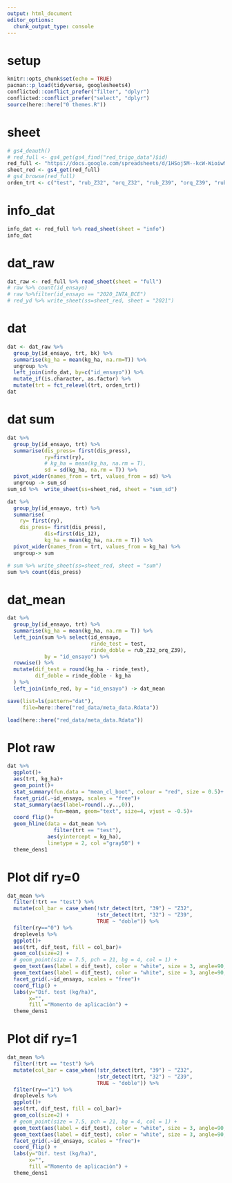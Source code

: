 ```yaml
---
output: html_document
editor_options: 
  chunk_output_type: console
---
```


# setup 

```r
knitr::opts_chunk$set(echo = TRUE)
pacman::p_load(tidyverse, googlesheets4)
conflicted::conflict_prefer("filter", "dplyr")
conflicted::conflict_prefer("select", "dplyr")
source(here::here("0 themes.R"))
```

# sheet 

```r
# gs4_deauth()
# red_full <- gs4_get(gs4_find("red_trigo_data")$id)
red_full <- "https://docs.google.com/spreadsheets/d/1HSoj5M--kcW-WioiwMbbngrqdkSC-bqpumeDIIlbx18/edit?usp=sharing"
sheet_red <- gs4_get(red_full)
# gs4_browse(red_full)
orden_trt <- c("test", "rub_Z32", "orq_Z32", "rub_Z39", "orq_Z39", "rub_Z32_orq_Z39")
```

# info_dat

```r
info_dat <- red_full %>% read_sheet(sheet = "info") 
info_dat
```

# dat_raw

```r
dat_raw <- red_full %>% read_sheet(sheet = "full")
# raw %>% count(id_ensayo)
# raw %>%filter(id_ensayo == "2020_INTA_BCE")
# red_yd %>% write_sheet(ss=sheet_red, sheet = "2021")
```

# dat

```r
dat <- dat_raw %>% 
  group_by(id_ensayo, trt, bk) %>% 
  summarise(kg_ha = mean(kg_ha, na.rm=T)) %>% 
  ungroup %>% 
  left_join(info_dat, by=c("id_ensayo")) %>% 
  mutate_if(is.character, as.factor) %>% 
  mutate(trt = fct_relevel(trt, orden_trt))  
dat
```

# dat sum

```r
dat %>% 
  group_by(id_ensayo, trt) %>% 
  summarise(dis_press= first(dis_press),
            ry=first(ry),
            # kg_ha = mean(kg_ha, na.rm = T),
            sd = sd(kg_ha, na.rm = T)) %>% 
  pivot_wider(names_from = trt, values_from = sd) %>% 
  ungroup -> sum_sd
sum_sd %>%  write_sheet(ss=sheet_red, sheet = "sum_sd")

dat %>% 
  group_by(id_ensayo, trt) %>% 
  summarise(
    ry= first(ry),
    dis_press= first(dis_press),
            dis=first(dis_12),
            kg_ha = mean(kg_ha, na.rm = T)) %>%
  pivot_wider(names_from = trt, values_from = kg_ha) %>% 
  ungroup-> sum

# sum %>% write_sheet(ss=sheet_red, sheet = "sum")
sum %>% count(dis_press)
```

# dat_mean

```r
dat %>% 
  group_by(id_ensayo, trt) %>% 
  summarise(kg_ha = mean(kg_ha, na.rm = T)) %>%  
  left_join(sum %>% select(id_ensayo, 
                           rinde_test = test, 
                           rinde_doble = rub_Z32_orq_Z39), 
            by = "id_ensayo") %>% 
  rowwise() %>% 
  mutate(dif_test = round(kg_ha - rinde_test),  
         dif_doble = rinde_doble - kg_ha
  ) %>%
  left_join(info_red, by = "id_ensayo") -> dat_mean
```


```r
save(list=ls(pattern="dat"),
     file=here::here("red_data/meta_data.Rdata"))
```

```r
load(here::here("red_data/meta_data.Rdata"))
```

# Plot raw

```r
dat %>%
  ggplot()+
  aes(trt, kg_ha)+
  geom_point()+
  stat_summary(fun.data = "mean_cl_boot", colour = "red", size = 0.5)+
  facet_grid(.~id_ensayo, scales = "free")+
  stat_summary(aes(label=round(..y..,0)),
               fun=mean, geom="text", size=4, vjust = -0.5)+
  coord_flip()+  
  geom_hline(data = dat_mean %>% 
               filter(trt == "test"), 
             aes(yintercept = kg_ha), 
             linetype = 2, col ="gray50") + 
  theme_dens1
```

# Plot dif ry=0

```r
dat_mean %>% 
  filter(!trt == "test") %>% 
  mutate(col_bar = case_when(!str_detect(trt, "39") ~ "Z32", 
                             !str_detect(trt, "32") ~ "Z39",
                             TRUE ~ "doble")) %>%
  filter(ry=="0") %>% 
  droplevels %>% 
  ggplot()+
  aes(trt, dif_test, fill = col_bar)+
  geom_col(size=2) +
  # geom_point(size = 7.5, pch = 21, bg = 4, col = 1) +
  geom_text(aes(label = dif_test), color = "white", size = 3, angle=90, vjust=1) +
  geom_text(aes(label = dif_test), color = "white", size = 3, angle=90, vjust=-0.5) +
  facet_grid(.~id_ensayo, scales = "free")+
  coord_flip() + 
  labs(y="Dif. test (kg/ha)", 
       x="",
       fill ="Momento de aplicaciòn") +
  theme_dens1
```

# Plot dif ry=1

```r
dat_mean %>% 
  filter(!trt == "test") %>% 
  mutate(col_bar = case_when(!str_detect(trt, "39") ~ "Z32", 
                             !str_detect(trt, "32") ~ "Z39",
                             TRUE ~ "doble")) %>%
  filter(ry=="1") %>% 
  droplevels %>% 
  ggplot()+
  aes(trt, dif_test, fill = col_bar)+
  geom_col(size=2) +
  # geom_point(size = 7.5, pch = 21, bg = 4, col = 1) +
  geom_text(aes(label = dif_test), color = "white", size = 3, angle=90, vjust=1) +
  geom_text(aes(label = dif_test), color = "white", size = 3, angle=90, vjust=-0.5) +
  facet_grid(.~id_ensayo, scales = "free")+
  coord_flip() + 
  labs(y="Dif. test (kg/ha)", 
       x="",
       fill ="Momento de aplicaciòn") +
  theme_dens1
```

